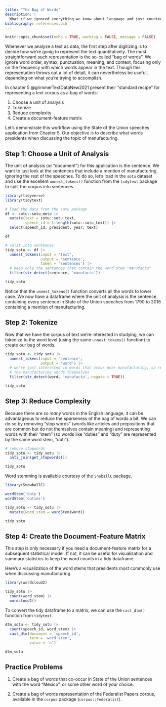 ```yaml
---
title: "The Bag of Words"
description: |
  What if we ignored everything we know about language and just counted the words? Would that get us anywhere?
bibliography: references.bib
---
```


```r
knitr::opts_chunk$set(echo = TRUE, warning = FALSE, message = FALSE)
```

Whenever we analyze a text as data, the first step after digitizing is to decide how we're gonig to represent the text quantitatively. The most straightforward such representation is the so-called "bag of words". We ignore word order, syntax, punctuation, meaning, and context, focusing only on the frequency with which words appear in the text. Though this representation throws out a lot of detail, it can nevertheless be useful, depending on what you're trying to accomplish.

In chapter 5 @grimmerTextDataNew2021 present their "standard recipe" for representing a text corpus as a bag of words:

1. Choose a unit of analysis
2. Tokenize
3. Reduce complexity
4. Create a document-feature matrix

Let's demonstrate this workflow using the State of the Union speeches application from Chapter 5. Our objective is to describe what words presidents when discussing the topic of manufacturing.

## Step 1: Choose a Unit of Analysis

The unit of analysis (or "document") for this application is the sentence. We want to just look at the sentences that include a mention of manufacturing, ignoring the rest of the speeches. To do so, let's load in the `sotu` dataset and use the excellent `unnest_tokens()` function from the `tidytext` package to split the corpus into sentences.

```r
library(tidyverse)
library(tidytext)

# load the data from the sotu package
df <- sotu::sotu_meta |> 
  mutate(text = sotu::sotu_text,
         speech_id = 1:length(sotu::sotu_text)) |> 
  select(speech_id, president, year, text)

df

# split into sentences
tidy_sotu <- df |> 
  unnest_tokens(input = 'text',
                output = 'sentence',
                token = 'sentences') |> 
  # keep only the sentences that contain the word stem "manufactu"
  filter(str_detect(sentence, 'manufactu'))

tidy_sotu
```

Notice that the `unnest_tokens()` function converts all the words to lower case. We now have a dataframe where the unit of analysis is the sentence, containing every sentence in State of the Union speeches from 1790 to 2016 containing a mention of manufacturing.

## Step 2: Tokenize

Now that we have the corpus of text we're interested in studying, we can tokenize to the word level (using the same `unnest_tokens()` function) to create our bag of words.

```r
tidy_sotu <- tidy_sotu |> 
  unnest_tokens(input = 'sentence',
                output = 'word') |> 
  # we're just interested in words that occur near manufacturing, so remove
  # the manufacturing words themselves
  filter(str_detect(word, 'manufactu', negate = TRUE))

tidy_sotu
```

## Step 3: Reduce Complexity

Because there are *so many* words in the English language, it can be advantageous to reduce the sparseness of the bag of words a bit. We can do so by removing "stop words" (words like articles and prepositions that are common but do not themselves contain meaning) and representing words with their "stem" (so words like "duties" and "duty" are represented by the same word stem, "duti").

```r
# remove stopwords
tidy_sotu <- tidy_sotu |> 
  anti_join(get_stopwords())

tidy_sotu
```

Word stemming is available courtesy of the `SnoballC` package.

```r
library(SnowballC)

wordStem('duty')
wordStem('duties')

tidy_sotu <- tidy_sotu |> 
  mutate(word_stem = wordStem(word))

tidy_sotu
```

## Step 4: Create the Document-Feature Matrix

This step is only necessary if you need a document-feature matrix for a subsequent statistical model. If not, it can be useful for visualization and summary statistics to keep the word counts in a tidy dataframe.

Here's a visualization of the word stems that presidents most commonly use when discussing manufacturing.

```r
library(wordcloud2)

tidy_sotu |> 
  count(word_stem) |> 
  wordcloud2()
```

To convert the tidy dataframe to a matrix, we can use the `cast_dtm()` function from `tidytext`.

```r
dtm_sotu <- tidy_sotu |> 
  count(speech_id, word_stem) |> 
  cast_dtm(document = 'speech_id',
           term = 'word_stem',
           value = 'n')

dtm_sotu
```

## Practice Problems

1. Create a bag of words that co-occur in State of the Union sentences with the word "Mexico", or some other word of your choice.

2. Create a bag of words representation of the Federalist Papers corpus, available in the `corpus` package (`corpus::federalist`).
